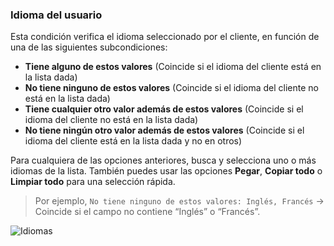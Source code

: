 ### Idioma del usuario

Esta condición verifica el idioma seleccionado por el cliente, en función de una de las siguientes subcondiciones:

- **Tiene alguno de estos valores** (Coincide si el idioma del cliente está en la lista dada)  
- **No tiene ninguno de estos valores** (Coincide si el idioma del cliente no está en la lista dada)  
- **Tiene cualquier otro valor además de estos valores** (Coincide si el idioma del cliente no está en la lista dada)  
- **No tiene ningún otro valor además de estos valores** (Coincide si el idioma del cliente está en la lista dada y no en otros)  

Para cualquiera de las opciones anteriores, busca y selecciona uno o más idiomas de la lista. También puedes usar las opciones **Pegar**, **Copiar todo** o **Limpiar todo** para una selección rápida.

> Por ejemplo, `No tiene ninguno de estos valores: Inglés, Francés` → Coincide si el campo no contiene “Inglés” o “Francés”.

<img src="/images/essentials/condition-sets/languages.webp" alt="Idiomas" />

